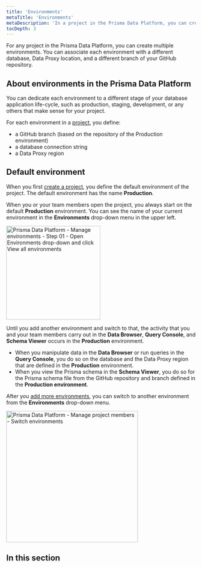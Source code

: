 ```yaml
---
title: 'Environments'
metaTitle: 'Environments'
metaDescription: 'In a project in the Prisma Data Platform, you can create multiple environments to associate a Prisma schema on a repository branch with a database and, thus, separate database development activities with JavaScript/TypeScript and Prisma ORM.'
tocDepth: 3
---
```


<TopBlock>

For any project in the Prisma Data Platform, you can create multiple environments. You can associate each environment with a different database, Data Proxy location, and a different branch of your GitHub repository.

</TopBlock>

## About environments in the Prisma Data Platform

You can dedicate each environment to a different stage of your database application life-cycle, such as production, staging, development, or any others that make sense for your project.

For each environment in a [project](/data-platform/projects), you define:

- a GitHub branch (based on the repository of the Production environment)
- a database connection string
- a Data Proxy region

## Default environment

When you first [create a project](/data-platform/projects/create), you define the default environment of the project. The default environment has the name **Production**.

When you or your team members open the project, you always start on the default **Production** environment. You can see the name of your current environment in the **Environments** drop-down menu in the upper left.

<img
  src="https://res.cloudinary.com/prismaio/image/upload/v1667209254/docs/pdp/environments/default-environment_x456s1.png"
  alt="Prisma Data Platform - Manage environments - Step 01 - Open Environments drop-down and click View all environments"
  width="250px"
/>

Until you add another environment and switch to that, the activity that you and your team members carry out in the **Data Browser**, **Query Console**, and **Schema Viewer** occurs in the **Production** environment.

- When you manipulate data in the **Data Browser** or run queries in the **Query Console**, you do so on the database and the Data Proxy region that are defined in the **Production** environment.
- When you view the Prisma schema in the **Schema Viewer**, you do so for the Prisma schema file from the GitHub repository and branch defined in the **Production environment**.

After you [add more environments](/data-platform/environments/create), you can switch to another environment from the **Environments** drop-down menu.

<img
  src="https://res.cloudinary.com/prismaio/image/upload/v1667211818/docs/pdp/environments/manage-environments-switch-environment_dy6tfk.png"
  alt="Prisma Data Platform - Manage project members - Switch environments"
  width="350px"
/>

## In this section

<Subsections depth="3" />
